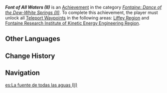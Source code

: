{{Achievement Infobox
|id           = 80273
|order id     = 249
|category     = Fontaine: Dance of the Dew-White Springs (II)
|description  = Unlock all [[Teleport Waypoint]]s in the following areas in [[Fontaine]]: [[Liffey Region]] and [[Fontaine Research Institute of Kinetic Energy Engineering Region]].
|requirements = 
|primogems    = 5
|topic        = Teleport Waypoints
}}
'''''Font of All Waters (II)''''' is an [[Achievement]] in the category ''[[Fontaine: Dance of the Dew-White Springs (II)]]''. To complete this achievement, the player must unlock all [[Teleport Waypoint]]s in the following areas: [[Liffey Region]] and [[Fontaine Research Institute of Kinetic Energy Engineering Region]].

==Other Languages==
{{Other Languages
|en      = Font of All Waters (II)
|zhs     = 行汲众水的泉源・其二
|zhs_rm  = 
|zht     = 行汲眾水的泉源・其二
|zht_rm  = 
|zh_tl   = 
|ja      = あらゆる水に行き渡る源泉・2
|ja_rm   = Arayuru Mizu ni Ikiwataru Gensen - Ni
|ja_tl   = 
|ko      = 모든 물의 원천・두 번째
|ko_rm   = Modeun Mul-ui Woncheon - Du Beonjjae
|ko_tl   = Source of All Waters - Second
|es      = La fuente de todas las aguas (II)
|es_tl   = The Source of All Waters (II)
|fr      = Source de toutes les eaux (2)
|fr_tl   = Font of All Waters (2)
|ru      = Всех вод источник II
|ru_tl   = Source of All Waters II
|th      = น้ำพุแห่งสายน้ำทั้งปวง II
|th_rm   = 
|th_tl   = 
|vi      = Ngọn Nguồn Của Muôn Dòng Nước II
|vi_tl   = 
|de      = Quelle allen Wassers II
|de_tl   = Source of All Waters II
|id      = Mata Air Segala Penjuru (II)
|id_tl   = Water Spring of All Directions (II)
|pt      = Fonte de Todas as Águas II
|pt_tl   = 
|tr      = Tüm Suların Kaynağı (II)
|tr_tl   = Source of All Waters (II)
|it      = Fonte di tutte le acque (II)
|it_tl   = 
}}

==Change History==
{{Change History|4.1}}

==Navigation==
{{Achievement Navbox}}

[[es:La fuente de todas las aguas (II)]]